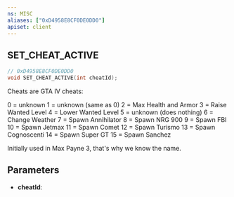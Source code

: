 ```yaml
---
ns: MISC
aliases: ["0xD4958E8CF0DE0DD0"]
apiset: client
---
```

## SET_CHEAT_ACTIVE

```c
// 0xD4958E8CF0DE0DD0
void SET_CHEAT_ACTIVE(int cheatId);
```

Cheats are GTA IV cheats:

0 = unknown
1 = unknown (same as 0)
2 = Max Health and Armor
3 = Raise Wanted Level
4 = Lower Wanted Level
5 = unknown (does nothing)
6 = Change Weather
7 = Spawn Annihilator
8 = Spawn NRG 900
9 = Spawn FBI
10 = Spawn Jetmax
11 = Spawn Comet
12 = Spawn Turismo
13 = Spawn Cognoscenti
14 = Spawn Super GT
15 = Spawn Sanchez

Initially used in Max Payne 3, that's why we know the name.

## Parameters
* **cheatId**: